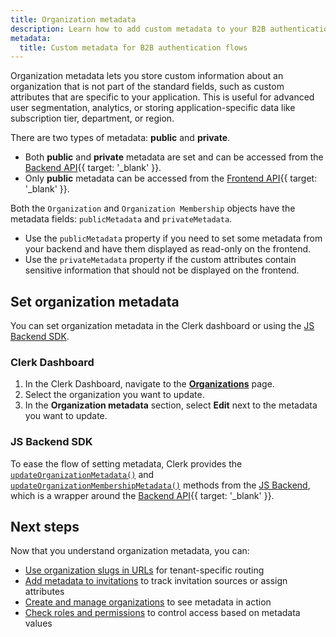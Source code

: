 ```yaml
---
title: Organization metadata
description: Learn how to add custom metadata to your B2B authentication flows to store additional information in the org object for advanced user segmentation, analytics, and B2B workflows.
metadata:
  title: Custom metadata for B2B authentication flows
---
```


Organization metadata lets you store custom information about an organization that is not part of the standard fields, such as custom attributes that are specific to your application. This is useful for advanced user segmentation, analytics, or storing application-specific data like subscription tier, department, or region.

There are two types of metadata: **public** and **private**.

- Both **public** and **private** metadata are set and can be accessed from the [Backend API](/docs/reference/backend-api){{ target: '_blank' }}.
- Only **public** metadata can be accessed from the [Frontend API](/docs/reference/frontend-api/){{ target: '_blank' }}.

Both the `Organization` and `Organization Membership` objects have the metadata fields: `publicMetadata` and `privateMetadata`.

- Use the `publicMetadata` property if you need to set some metadata from your backend and have them displayed as read-only on the frontend.
- Use the `privateMetadata` property if the custom attributes contain sensitive information that should not be displayed on the frontend.

## Set organization metadata

You can set organization metadata in the Clerk dashboard or using the [JS Backend SDK](/docs/js-backend/getting-started/quickstart).

### Clerk Dashboard

1. In the Clerk Dashboard, navigate to the [**Organizations**](https://dashboard.clerk.com/~/organizations) page.
1. Select the organization you want to update.
1. In the **Organization metadata** section, select **Edit** next to the metadata you want to update.

### JS Backend SDK

To ease the flow of setting metadata, Clerk provides the [`updateOrganizationMetadata()`](/docs/reference/backend/organization/update-organization-metadata) and [`updateOrganizationMembershipMetadata()`](/docs/reference/backend/organization/update-organization-membership-metadata) methods from the [JS Backend](/docs/js-backend/getting-started/quickstart), which is a wrapper around the [Backend API](/docs/reference/backend-api){{ target: '_blank' }}.

<Include src="_partials/metadata-callout" />

## Next steps

Now that you understand organization metadata, you can:

- [Use organization slugs in URLs](/docs/guides/organizations/org-slugs-in-urls) for tenant-specific routing
- [Add metadata to invitations](/docs/guides/organizations/add-members/invitations#invitation-metadata) to track invitation sources or assign attributes
- [Create and manage organizations](/docs/guides/organizations/create-and-manage) to see metadata in action
- [Check roles and permissions](/docs/guides/organizations/control-access/check-access) to control access based on metadata values
